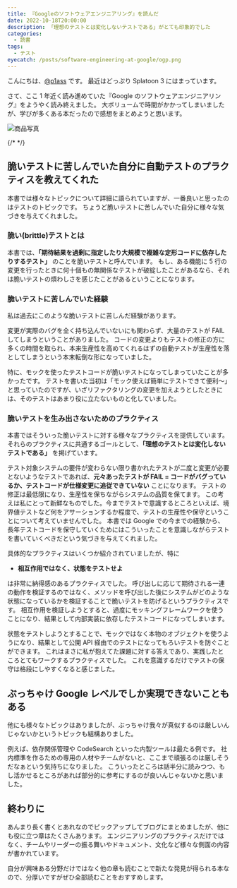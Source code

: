 ```yaml
---
title: 『Googleのソフトウェアエンジニアリング』を読んだ
date: 2022-10-18T20:00:00
description: 「理想のテストとは変化しないテストである」がとても印象的でした
categories:
  - 読書
tags:
  - テスト
eyecatch: /posts/software-engineering-at-google/ogp.png
---
```


こんにちは、[@p1ass](https://twitter.com/p1ass) です。
最近はどっぷり Splatoon 3 にはまっています。

さて、ここ 1 年近く読み進めていた『Google のソフトウェアエンジニアリング』をようやく読み終えました。
大ボリュームで時間がかかってしまいましたが、学びが多くある本だったので感想をまとめようと思います。

![商品写真](./ogp.png)

<ExLinkCard
    url="https://www.amazon.co.jp/dp/4873119650?&linkCode=ll1&tag=p1ass02-22&linkId=ff6398ebd80fdcd604bff27e4fe70777&language=ja_JP&ref_=as_li_ss_tl"/>

{/* <!--more--> */}

## 脆いテストに苦しんでいた自分に自動テストのプラクティスを教えてくれた

本書では様々なトピックについて詳細に語られていますが、一番良いと思ったのはテストのトピックです。
ちょうど脆いテストに苦しんでいた自分に様々な気づきを与えてくれました。

### 脆い(brittle)テストとは

本書では、**「期待結果を過剰に指定したり大規模で複雑な定形コードに依存したりするテスト」** のことを脆いテストと呼んでいます。
もし、ある機能に 5 行の変更を行ったときに何十個もの無関係なテストが破綻したことがあるなら、それは脆いテストの煩わしさを感じたことがあるということになります。

### 脆いテストに苦しんでいた経験

私は過去にこのような脆いテストに苦しんだ経験があります。

変更が実際のバグを全く持ち込んでいないにも関わらず、大量のテストが FAIL してしまうということがありました。
コードの変更よりもテストの修正の方に多くの時間を取られ、本来生産性を高めてくれるはずの自動テストが生産性を落としてしまうという本末転倒な形になっていました。

特に、モックを使ったテストコードが脆いテストになってしまっていたことが多かったです。
テストを書いた当初は「モック使えば簡単にテストできて便利〜」と思っていたのですが、いざリファクタリングの変更を加えようとしたときには、そのテストはあまり役に立たないものと化していました。

### 脆いテストを生み出さないためのプラクティス

本書ではそういった脆いテストに対する様々なプラクティスを提供しています。
それらのプラクティスに共通するゴールとして、**「理想のテストとは変化しないテストである」** を掲げています。

テスト対象システムの要件が変わらない限り書かれたテストが二度と変更が必要とないようなテストであれば、**元々あったテストが FAIL = コードがバグっているか、テストコードが仕様変更に追従できていない** ことになります。
テストの修正は最低限になり、生産性を保ちながらシステムの品質を保てます。
この考えは私にとって新鮮なものでした。今までテストで意識するところといえば、境界値テストなど何をアサーションするか程度で、テストの生産性や保守ということについて考えていませんでした。
本書では Google での今までの経験から、長年テストコードを保守していくためにはこういったことを意識しながらテストを書いていくべきだという気づきを与えてくれました。

具体的なプラクティスはいくつか紹介されていましたが、特に

- **相互作用ではなく、状態をテストせよ**

は非常に納得感のあるプラクティスでした。
呼び出しに応じて期待される一連の動作を検証するのではなく、メソッドを呼び出した後にシステムがどのような状態になっているかを検証することで脆いテストを防げるというプラクティスです。
相互作用を検証しようとすると、過度にモッキングフレームワークを使うことになり、結果として内部実装に依存したテストコードになってしまいます。

状態をテストしようとすることで、モックではなく本物のオブジェクトを使うようになり、結果として公開 API 経由でのテストになってもろいテストを防ぐことができます。
これはまさに私が抱えてた課題に対する答えであり、実践したところとてもワークするプラクティスでした。
これを意識するだけでテストの保守は格段にしやすくなると感じました。

## ぶっちゃけ Google レベルでしか実現できないこともある

他にも様々なトピックはありましたが、ぶっちゃけ我々が真似するのは厳しいんじゃないかというトピックも結構ありました。

例えば、依存関係管理や CodeSearch といった内製ツールは最たる例です。
社内標準を作るための専用の人材やチームがないと、ここまで頑張るのは厳しそうだなぁという気持ちになりました。
こういったところは話半分に読みつつ、もし活かせるところがあれば部分的に参考にするのが良いんじゃないかと思いました。

## 終わりに

あんまり長く書くとあれなのでピックアップしてブログにまとめましたが、他にも役に立つ章はたくさんあります。
エンジニアリングのプラクティスだけではなく、チームやリーダーの振る舞いやドキュメント、文化など様々な側面の内容が書かれています。

自分が興味ある分野だけではなく他の章も読むことで新たな発見が得られる本なので、分厚いですがぜひ全部読むことをおすすめします。

<ExLinkCard
    url="https://www.amazon.co.jp/dp/4873119650?&linkCode=ll1&tag=p1ass02-22&linkId=ff6398ebd80fdcd604bff27e4fe70777&language=ja_JP&ref_=as_li_ss_tl"/>
